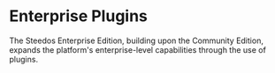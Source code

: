 # Enterprise Plugins

The Steedos Enterprise Edition, building upon the Community Edition, expands the platform's enterprise-level capabilities through the use of plugins.

